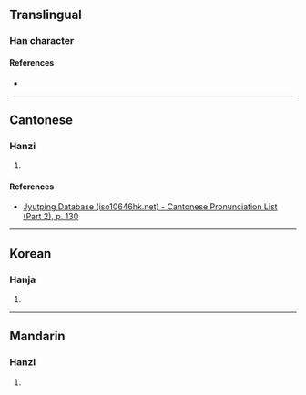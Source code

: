 {{character info/new}}
==Translingual==

===Han character===
{{Han char|rn=75|rad=木|as=09|sn=13|four=44914|canj=DKGG|ids=⿰木奎}}

====References====
* {{Han ref|kx=0539.010|dkj=15119|dj=0926.150|hdz=21246.090|uh=694F|ud=26959|bh=DDEE|bd=56814}}

----

==Cantonese==

===Hanzi===
{{yue-hanzi|jyut=[[fui1]]|y=fui1}}

# {{defn|lang=yue|sort=木09}}

====References====
* [http://www.iso10646hk.net/jp/document/download.jsp Jyutping Database (iso10646hk.net) - Cantonese Pronunciation List (Part 2), p. 130]

----

==Korean==

===Hanja===
{{ko-hanja|hangeul=규|eumhun=|rv=gyu|mr=kyu|y=kyu}}

# {{defn|lang=ko|sort=木09}}

----

==Mandarin==

===Hanzi===
{{cmn-hanzi|pin=[[kuí]] ([[kui2]])|wg=k'uei<sup>2</sup>}}

# {{defn|lang=cmn|sort=木09}}